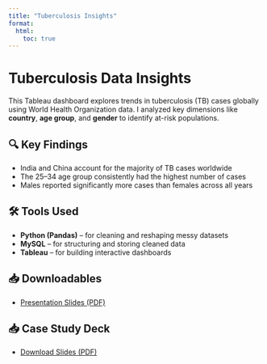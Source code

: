 ```yaml
---
title: "Tuberculosis Insights"
format:
  html:
    toc: true
---
```

# Tuberculosis Data Insights

This Tableau dashboard explores trends in tuberculosis (TB) cases globally using World Health Organization data. I analyzed key dimensions like **country**, **age group**, and **gender** to identify at-risk populations.

## 🔍 Key Findings

- India and China account for the majority of TB cases worldwide
- The 25–34 age group consistently had the highest number of cases
- Males reported significantly more cases than females across all years

## 🛠 Tools Used

- **Python (Pandas)** – for cleaning and reshaping messy datasets
- **MySQL** – for structuring and storing cleaned data
- **Tableau** – for building interactive dashboards

## 📥 Downloadables

- [Presentation Slides (PDF)](Assets/tb-insights.pdf)

## 📥 Case Study Deck

- [Download Slides (PDF)](Case Study 7.pdf)